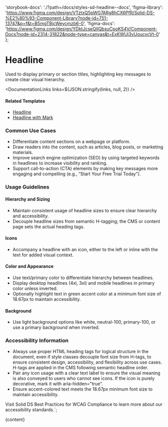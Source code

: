 

  'storybook-docs': './?path=/docs/styles-sd-headline--docs',
  'figma-library':
    'https://www.figma.com/design/VTztxQ5pWG7ARg8hCX6PfR/Solid-DS-%E2%80%93-Component-Library?node-id=751-13747&p=f&t=B5mgTBjcWeycmzb6-0',
  'figma-docs':
    'https://www.figma.com/design/YDktJcseQIIQbsuCpoKS4V/Component-Docs?node-id=2314-31822&node-type=canvas&t=ExKWUj3vUoucvcVt-0'
};

# Headline

Used to display primary or section titles, highlighting key messages to create clear visual hierarchy.

<DefaultStory />

<DocumentationLinks links=${JSON.stringify(links, null, 2)} />

#### Related Templates

- [Headline](./?path=/docs/templates-headline--docs)
- [Headline with Mark](./?path=/docs/templates-mark--docs)

### Common Use Cases

- Differentiate content sections on a webpage or platform.
- Draw readers into the content, such as articles, blog posts, or marketing materials.
- Improve search engine optimization (SEO) by using targeted keywords in headlines to increase visibility and ranking.
- Support call-to-action (CTA) elements by making key messages more engaging and compelling (e.g., “Start Your Free Trial Today”).

### Usage Guidelines

#### Hierarchy and Sizing

- Maintain consistent usage of headline sizes to ensure clear hierarchy and accessibility.
- Decouple headline sizes from semantic H-tagging; the CMS or content page sets the actual heading tags.

#### Icons

- Accompany a headline with an icon, either to the left or inline with the text for added visual context.

#### Color and Appearance

- Use text/primary color to differentiate hierarchy between headlines.
- Display desktop headlines (4xl, 3xl) and mobile headlines in primary color unless inverted.
- Optionally highlight text in green accent color at a minimum font size of 18.67px to maintain accessibility.

#### Background

- Use light background options like white, neutral-100, primary-100, or use a primary background when inverted.

### Accessibility Information

- Always use proper HTML heading tags for logical structure in the document, even if style classes decouple font size from H-tags, to ensure consistent design, accessibility, and flexibility across use cases. H-tags are applied in the CMS following semantic headline order.
- Pair any icon usage with a clear text label to ensure the visual meaning is also conveyed to users who cannot see icons. If the icon is purely decorative, mark it with aria-hidden="true".
- Ensure accent-colored text meets the 18.67px minimum font size to maintain accessibility.

Visit <sd-link href="https://www.figma.com/design/YDktJcseQIIQbsuCpoKS4V/Component-Docs?node-id=10708-5011&t=Z1FxSGWkmXG5r5sw-4" target="_blank">Solid DS Best Practices for WCAG Compliance</sd-link> to learn more about our accessibility standards.`;

<Meta title="Styles/sd-headline/Overview" />

<OverviewFormatter story={SdHeadlineStories.Default}>{content}</OverviewFormatter>
